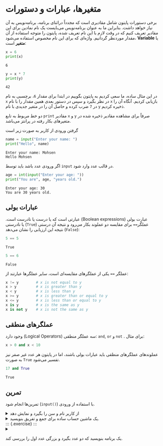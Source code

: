# متغیرها، عبارات و دستورات {#variables-expressions-commands}

برخی دستورات پایتون شامل مقادیری است که مجدداً دراثنای برنامه، برنامه‌نویس
 به آن نیاز خواهد داشت. 
 بنابراین ما به عنوان برنامه‌نویس می‌بایست یک نام نمادین برای این مقادیر تعریف کنیم 
 که در وقت لازم با این نام تعریف شده، پایتون را متوجه استفاده از آن مقدار موردنظر 
 گردانیم. 
 واژه‌ای که برای این نام مخصوص استفاده می‌شود، 
 **Variable** 
  یا **متغیر** است:

```python
x = 6
print(x)
```
```output
6
```

```python
y = x * 7
print(y)
```
```output
42
```

در این مثال ساده، ما سعی کردیم به پایتون بگوییم در ابتدا برای مقدار `6`، برچسبی به نام 
`x`
در نظر بگیرد و سپس در دستور بعدی همین مقدار را با نام 
`x`
بازیابی کردیم. آنگاه آن را در `7` ضرب کرده و حاصل آن را در متغیر جدیدی با نام 
`y` 
ذخیره کردیم. 

دو خط مربوط به تابع 
`print`
مقادیر 
`x` 
و 
`y` 
صرفاً برای مشاهده مقادیر ذخیره شده در متغیرهای بکار رفته در پرانتز می‌باشد. 

گرفتن ورودی از کاربر به صورت زیر است

```python
name = input("Enter your name: ")
print("Hello", name)
```
```output
Enter your name: Mohsen
Hello Mohsen
```

اگر ورودی عدد باشد باید توسط `input` در قالب عدد وارد شود.

```python
age = int(input("Enter your age: "))
print("You are", age, "years old.")
```
```output
Enter your age: 30
You are 30 years old.
```

## عبارات بولی {#boolean-expressions}

عبارت بولی
[(Boolean expressions)]{dir=ltr}
عبارتی است که یا درست یا نادرست است. 
عملگر`==` برای مقایسه دو عملوند بکار می‌رود و نتیجه آن درستی 
[(`True`)]{dir=ltr}
یا نادرستی 
[(`False`)]{dir=ltr} 
نتیجه این ارزیابی را نشان می‌دهد:

```python
5 == 5
```
```output
True
```

```python
5 == 6
```
```output
False
```

عملگر
`==`
یکی از عملگرهای مقایسه‌ای است، سایر عملگرها عبارتند از:


```python
x != y        # x is not equal to y
x > y         # x is greater than y
x < y         # x is less than y
x >= y        # x is greater than or equal to y
x <= y        # x is less than or equal to y
x is y        # x is the same as y
x is not y    # x is not the same as y
```

## عملگرهای منطقی {#logical-operators}

سه عملگر منطقی
([Logical Operators]{dir=ltr})
وجود دارد: 
`and`, `or` 
و 
`not`
. 
برای مثال:

```python
x > 0 and x < 10
```

عملوندهای عملگرهای منطقی باید عبارات بولی باشند،
اما در پایتون هر عدد غیر صفر 
نیز به صورت 
`True` 
تفسیر می‌شود. 

```python
17 and True
```
```output
True
```

## تمرین {#exercises}

::: {.remark} :::
با استفاده از ورودی ([`input()`]{dir=ltr}) تمرین‌ها انجام شود.
::::::



::: {.exercise} :::
<details>
<summary>
از کاربر نام و سن را بگیرد و نمایش دهد
</summary>
```python
# دریافت نام از کاربر
name = input("نام خود را وارد کنید: ")

# دریافت سن از کاربر
age = input("سن خود را وارد کنید: ")

# نمایش نام و سن
print("نام:", name)
print("سن:", age)
```
</details>
::::::

::: {.exercise} :::
<details>
<summary>
یک ماشین‌ حساب ساده برای جمع و تفریق بنویسید.
</summary>
```python
# این برنامه جمع دو عدد را انجام می‌دهد

# دریافت عدد اول از کاربر
num1 = input("عدد اول را وارد کن: ")
num1 = float(num1)  # تبدیل به عدد اعشاری

# دریافت عدد دوم از کاربر
num2 = input("عدد دوم را وارد کن: ")
num2 = float(num2)  # تبدیل به عدد اعشاری

# انجام جمع
sum = num1 + num2
# انجام تفریق
minus = num1 - num2

# نمایش نتیجه
print("نتیجه جمع =", sum)
print("نتیجه تفریق =", minus)
```

آیا میتونید برای ضرب و تقیسم هم بنویسید؟
</details>
::::::

::: {.exercise} :::
<details>
<summary>
یک برنامه بنویسید که دو عدد بگیرد و بزرگی عدد اول را بررسی کند.
‍
